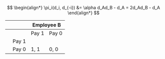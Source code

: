 
$$
\begin{align*}
\pi_i(d_i, d_{-i}) &= \alpha d_Ad_B - d_A = 2d_Ad_B - d_A
\end{align*}
$$

```{=html}
<table>
<thead>
  <tr>
    <th></th>
    <th></th>
    <th colspan="2" align="center">Employee B</th>
  </tr>
</thead>
<tbody>
  <tr>
    <td></td>
    <td></td>
    <td>Pay 1</td>
    <td>Pay 0</td>
  </tr>
  <tr>
    <td rowspan="4" style="vertical-align: middle;"><span data-qmd="**Employee A**"></span></td>
    <td>Pay 1</td>
    <td><span data-qmd="$\pi_A = 3, \pi_B = 3$"></span></td>
    <td><span data-qmd="$\pi_A = 0, \pi_B = 1$"></span></td>
  </tr>
  <tr>
    <td>Pay 0</td>
    <td>1, 1</td>
    <td>0, 0</td>
  </tr>
</tbody>
</table>
```